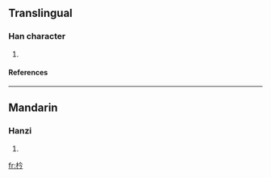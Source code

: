 ==Translingual==
===Han character===
{{Han char|rn=75|rad=木|as=04|sn=8|four=4892<sub>7</sub>|canj=木人戈弓 (DOIN)}}
# {{defn|Han|sort=木04}}
====References====
{{Han ref|kx=0515.150|dkj=14545|dj=0903.140|hdz=21173.030|uh=6794|ud=26516|bh=CCE8|bd=52456}}

----
==Mandarin==
===Hanzi===
{{cmn-hanzi|pin=[[xún]] (xun2), [[zhèn]] (zhen4)|wg=hsün<sup>2</sup>, chen<sup>4</sup>}}
# {{defn|Mandarin}}

[[fr:枔]]